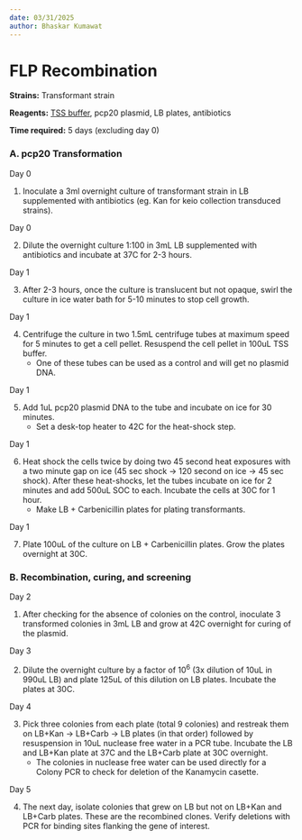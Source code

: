 ```yaml
---
date: 03/31/2025
author: Bhaskar Kumawat
---
```


# FLP Recombination {.unnumbered}

**Strains:** Transformant strain

**Reagents:** [TSS buffer](../recipes/tssbuffer.qmd), pcp20 plasmid, LB plates, antibiotics

**Time required:**  5 days (excluding day 0)

### A. pcp20 Transformation

[Day 0]{.aside}

1. Inoculate a 3ml overnight culture of transformant strain in LB supplemented with antibiotics (eg. Kan for keio collection transduced strains). 

[Day 0]{.aside}

2. Dilute the overnight culture 1:100 in 3mL LB supplemented with antibiotics and incubate at 37C for 2-3 hours.

[Day 1]{.aside}

3. After 2-3 hours, once the culture is translucent but not opaque, swirl the culture in ice water bath for 5-10 minutes to stop cell growth.

[Day 1]{.aside}

4. Centrifuge the culture in two 1.5mL centrifuge tubes at maximum speed for 5 minutes to get a cell pellet. Resuspend the cell pellet in 100uL TSS buffer. 
    - One of these tubes can be used as a control and will get no plasmid DNA.

[Day 1]{.aside}

5. Add 1uL pcp20 plasmid DNA to the tube and incubate on ice for 30 minutes.
    - Set a desk-top heater to 42C for the heat-shock step.

[Day 1]{.aside}

6. Heat shock the cells twice by doing two 45 second heat exposures with a two minute gap on ice (45 sec shock $\rightarrow$ 120 second on ice $\rightarrow$ 45 sec shock). After these heat-shocks, let the tubes incubate on ice for 2 minutes and add 500uL SOC to each. Incubate the cells at 30C for 1 hour.
    - Make LB + Carbenicillin plates for plating transformants.

[Day 1]{.aside}

7. Plate 100uL of the culture on LB + Carbenicillin plates. Grow the plates overnight at 30C.

### B. Recombination, curing, and screening

[Day 2]{.aside}

1. After checking for the absence of colonies on the control, inoculate 3 transformed colonies in 3mL LB and grow at 42C overnight for curing of the plasmid.

[Day 3]{.aside}

2. Dilute the overnight culture by a factor of 10<sup>6</sup> (3x dilution of 10uL in 990uL LB) and plate 125uL of this dilution on LB plates. Incubate the plates at 30C. 

[Day 4]{.aside}

3. Pick three colonies from each plate (total 9 colonies) and restreak them on LB+Kan $\rightarrow$ LB+Carb $\rightarrow$ LB plates (in that order) followed by resuspension in 10uL nuclease free water in a PCR tube. Incubate the LB and LB+Kan plate at 37C and the LB+Carb plate at 30C overnight.
    - The colonies in nuclease free water can be used directly for a Colony PCR to check for deletion of the Kanamycin casette.

[Day 5]{.aside}

4. The next day, isolate colonies that grew on LB but not on LB+Kan and LB+Carb plates. These are the recombined clones. Verify deletions with PCR for binding sites flanking the gene of interest.

